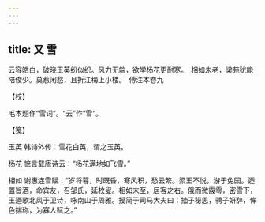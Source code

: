```yaml
---
---
---
```

title: 又 雪
---







云容皓白，破晓玉英纷似织。风力无端，欲学杨花更耐寒。　相如未老，梁苑犹能陪俊少。莫惹闲愁，且折江梅上小楼。　傅注本卷九





【校】


毛本题作“雪词”。“云”作“雪”。





【笺】


玉英 韩诗外传：雪花白英，谓之玉英。

杨花 摭言载唐诗云：“杨花满地如飞雪。”

相如 谢惠连雪赋：“岁将暮，时既昏，寒风积，愁云繁。梁王不悦，游于兔园。迺置旨酒，命宾友，召邹氏，延枚叟。相如末至，居客之右。俄而微霰零，密雪下，王迺歌北风于卫诗，咏南山于周雅。授简于司马大夫曰：抽子秘思，骋子妍辞，侔色揣称，为寡人赋之。”